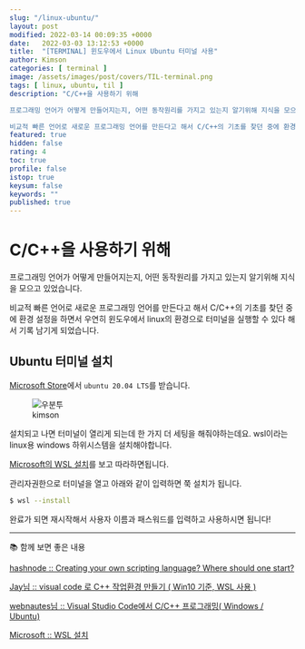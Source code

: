 ```yaml
---
slug: "/linux-ubuntu/"
layout: post
modified: 2022-03-14 00:09:35 +0000
date:   2022-03-03 13:12:53 +0000
title:  "[TERMINAL] 윈도우에서 Linux Ubuntu 터미널 사용"
author: Kimson
categories: [ terminal ]
image: /assets/images/post/covers/TIL-terminal.png
tags: [ linux, ubuntu, til ]
description: "C/C++을 사용하기 위해

프로그래밍 언어가 어떻게 만들어지는지, 어떤 동작원리를 가지고 있는지 알기위해 지식을 모으고 있었습니다.

비교적 빠른 언어로 새로운 프로그래밍 언어를 만든다고 해서 C/C++의 기초를 찾던 중에 환경 설정을 하면서 우연히 윈도우에서 linux의 환경으로 터미널을 실행할 수 있다 해서 기록 남기게 되었습니다."
featured: true
hidden: false
rating: 4
toc: true
profile: false
istop: true
keysum: false
keywords: ""
published: true
---
```


# C/C++을 사용하기 위해

프로그래밍 언어가 어떻게 만들어지는지, 어떤 동작원리를 가지고 있는지 알기위해 지식을 모으고 있었습니다.

비교적 빠른 언어로 새로운 프로그래밍 언어를 만든다고 해서 C/C++의 기초를 찾던 중에 환경 설정을 하면서 우연히 윈도우에서 linux의 환경으로 터미널을 실행할 수 있다 해서 기록 남기게 되었습니다.

## Ubuntu 터미널 설치

[Microsoft Store](https://www.microsoft.com/ko-kr/search/result.aspx?q=linux&form=MSHOME)에서 `ubuntu 20.04 LTS`를 받습니다.

<figure className="text-center">
<span className="w-inline-block">
   <img src="/assets/images/post/ubuntu/ubuntu01.png" alt="우분투" title="우분투" />
   <figcaption>kimson</figcaption>
</span>
</figure>

설치되고 나면 터미널이 열리게 되는데 한 가지 더 세팅을 해줘야하는데요. wsl이라는 linux용 windows 하위시스템을 설치해야합니다.

[Microsoft의 WSL 설치](https://docs.microsoft.com/ko-kr/windows/wsl/install)를 보고 따라하면됩니다.

관리자권한으로 터미널을 열고 아래와 같이 입력하면 쭉 설치가 됩니다.

```sh
$ wsl --install
```

완료가 되면 재시작해서 사용자 이름과 패스워드를 입력하고 사용하시면 됩니다!

-----

📚 함께 보면 좋은 내용

[hashnode :: Creating your own scripting language? Where should one start?](https://hashnode.com/post/creating-your-own-scripting-language-where-should-one-start-ciudleyz70jksvy532q1y4uk7)

[Jay님 :: visual code 로 C++ 작업환경 만들기 ( Win10 기준, WSL 사용 )](https://tiny-jay.tistory.com/5)

[webnautes님 :: Visual Studio Code에서 C/C++ 프로그래밍( Windows / Ubuntu)](https://webnautes.tistory.com/1158)

[Microsoft :: WSL 설치](https://docs.microsoft.com/ko-kr/windows/wsl/install)